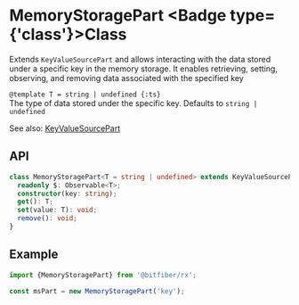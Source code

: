 
# MemoryStoragePart <Badge type={'class'}>Class</Badge>

Extends `KeyValueSourcePart` and allows interacting with the data stored under a specific key in
the memory storage. It enables retrieving, setting, observing, and removing data associated with
the specified key

`@template T = string | undefined {:ts}`  
The type of data stored under the specific key. Defaults to `string | undefined`

See also: [KeyValueSourcePart](/sources/reference/keyValueSourcePart)

## API

```ts copy
class MemoryStoragePart<T = string | undefined> extends KeyValueSourcePart<T> {
  readonly $: Observable<T>;
  constructor(key: string);
  get(): T;
  set(value: T): void;
  remove(): void;
}
```

## Example

```ts copy
import {MemoryStoragePart} from '@bitfiber/rx';

const msPart = new MemoryStoragePart('key');
```
